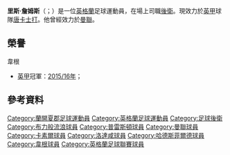 {{noteTA
|G1=Football
|G2=EPL
}}
{{Infobox football biography
| name = Reece James
| image = Reece James 2018.jpg
| image_size = 
| caption = 
| fullname = Reece James<ref name="Premier League Clubs submit Squad Lists">{{cite news |title=Premier League Clubs submit Squad Lists |url=http://www.premierleague.com/content/dam/premierleague/site-content/News/publications/squad-lists/Premier-League-squad-lists-September-2014.pdf |publisher=Premier League |format=PDF |date=3 September 2014 |page=27 |archiveurl=https://web.archive.org/web/20141022192726/http://www.premierleague.com/content/dam/premierleague/site-content/News/publications/squad-lists/Premier-League-squad-lists-September-2014.pdf |archivedate=22 October 2014 }}</ref>
| birth_date = {{birth date and age|1993|11|7|df=y}}<ref name=Soccerway>{{cite web |url=https://uk.soccerway.com/players/reece-james/301885/ |title=R. James: Summary |website=Soccerway |publisher=Perform Group |accessdate=16 March 2019 |archive-date=2021-05-17 |archive-url=https://web.archive.org/web/20210517111921/https://uk.soccerway.com/players/reece-james/301885/ |dead-url=no }}</ref>
| birth_place = [[英格蘭|英格蘭]][[貝克普|貝克普]]
| height = {{convert|1.69|m|order=flip}}<ref name=Soccerway/>
| position = 後衛
| currentclub = [[唐卡斯特流浪足球俱乐部|唐卡士打]]
| clubnumber = 3
| youthyears1 = 
| youthclubs1 = Rossendale United
| youthyears2 = 
| youthclubs2 = [[布莱克本流浪者足球俱乐部|布力般流浪]]
| youthyears3 = 
| youthclubs3 = Preston North End
| youthyears4 = 2012–2013
| youthclubs4 = [[曼徹斯特聯足球俱樂部|曼聯]]
| years1 = 2013–2015
| clubs1 = [[曼徹斯特聯足球俱樂部|曼聯]]
| caps1 = 1
| goals1 = 0
| years2 = 2013
| clubs2 = → [[卡莱尔联足球俱乐部|卡素爾]] (loan)
| caps2 = 1
| goals2 = 0
| years3 = 2014–2015
| clubs3 = → [[罗瑟勒姆足球俱乐部|洛達咸]] (loan)
| caps3 = 7
| goals3 = 0
| years4 = 2015
| clubs4 = → [[哈德斯菲尔德足球俱乐部|哈特斯菲]] (loan)
| caps4 = 6
| goals4 = 1
| years5 = 2015–2018
| clubs5 = [[威根竞技足球俱乐部|韋根]]
| caps5 = 48
| goals5 = 1
| years6 = 2018–2019
| clubs6 = [[桑德蘭足球俱樂部|新特蘭]]
| caps6 = 27
| goals6 = 0
| years7 = 2019–
| clubs7 = [[唐卡斯特流浪足球俱乐部|唐卡士打]]
| caps7 = 30
| goals7 = 2
| club-update = 00:46, 26 September 2020 (UTC)
}}

'''里斯·詹姆斯'''（{{lang-en|Reece James}}；{{bd|1993年|11月7日}}）是一位[[英格蘭|英格蘭]]足球運動員，在場上司職[[後衛|後衛]]。現效力於[[英格蘭足球甲級聯賽|英甲]]球隊[[唐卡斯特流浪足球俱乐部|唐卡士打]]。他曾經效力於[[曼徹斯特聯足球俱樂部|曼聯]]。

==榮譽==
; 韋根
* [[英甲|英甲]]冠軍：[[2015年至2016年英格蘭足球甲級聯賽|2015/16年]]；

==參考資料==
{{Reflist}}

{{DEFAULTSORT:James, Reece}}
[[Category:蘭開夏郡足球運動員|Category:蘭開夏郡足球運動員]]
[[Category:英格蘭足球運動員|Category:英格蘭足球運動員]]
[[Category:足球後衛|Category:足球後衛]]
[[Category:布力般流浪球員|Category:布力般流浪球員]]
[[Category:普雷斯頓球員|Category:普雷斯頓球員]]
[[Category:曼聯球員|Category:曼聯球員]]
[[Category:卡素爾球員|Category:卡素爾球員]]
[[Category:洛達咸球員|Category:洛達咸球員]]
[[Category:哈德斯菲爾德球員|Category:哈德斯菲爾德球員]]
[[Category:韋根球員|Category:韋根球員]]
[[Category:英格蘭足球聯賽球員|Category:英格蘭足球聯賽球員]]